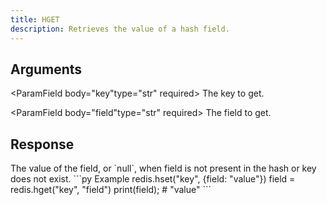 ```yaml
---
title: HGET
description: Retrieves the value of a hash field.
---
```



## Arguments

<ParamField body="key"type="str" required>
  The key to get.
</ParamField>

<ParamField body="field"type="str" required>
 The field to get.
</ParamField>

## Response

<ResponseField  type="TValue | null" required>
  The value of the field, or `null`, when field is not present in the hash or key does not exist.
</ResponseField>

<RequestExample>
```py Example
redis.hset("key", {field: "value"})
field = redis.hget("key", "field")
print(field); # "value"
```
</RequestExample>